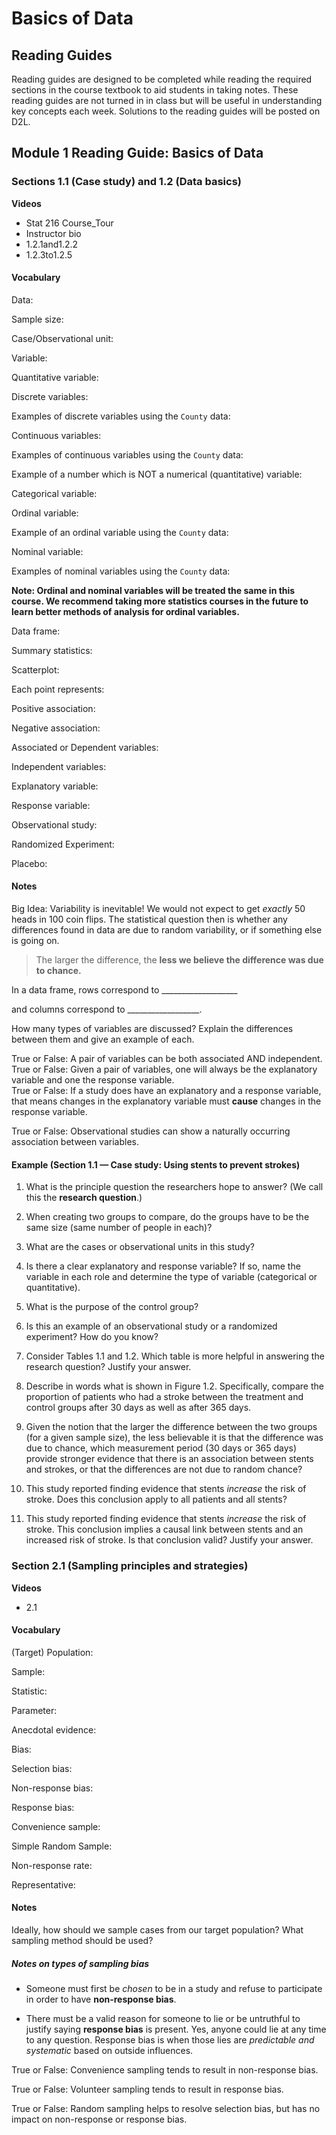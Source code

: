 # Basics of Data

## Reading Guides

Reading guides are designed to be completed while reading the required sections in the course textbook to aid students in taking notes.  These reading guides are not turned in in class but will be useful in understanding key concepts each week.  Solutions to the reading guides will be posted on D2L. 

## Module 1 Reading Guide: Basics of Data

### Sections 1.1 (Case study) and 1.2 (Data basics) {-}

**Videos**  

* Stat 216 Course_Tour
* Instructor bio
* 1.2.1and1.2.2
* 1.2.3to1.2.5

\setstretch{1.25}

#### Vocabulary {-}

Data:
\rgs

Sample size:
\rgs

Case/Observational unit:
\rgs

Variable:
\rgs

\rgi Quantitative variable:
\rgs

\rgi Discrete variables:
\rgs

\rgi \rgi Examples of discrete variables using the `County` data: 
\rgs

\rgi Continuous variables:
\rgs

\rgi \rgi Examples of continuous variables using the `County` data: 
\rgs

Example of a number which is NOT a numerical (quantitative) variable: 
\rgs

Categorical variable:
\rgs

\rgi Ordinal variable:
\rgs

\rgi \rgi Example of an ordinal variable using the `County` data:
\rgs

\rgi Nominal variable:
\rgs

\rgi \rgi Examples of nominal variables using the `County` data:

\rgs

**Note: Ordinal and nominal variables will be treated the same in this course.  We recommend taking more statistics courses in the future to learn better methods of analysis for ordinal variables.**

Data frame:
\rgs

Summary statistics:
\rgs

Scatterplot:
\rgs
	
\rgi Each point represents:  

\rgi Positive association:  

\rgi Negative association:   

Associated or Dependent variables:
\rgs

Independent variables:
\rgs

Explanatory variable:
\rgs

Response variable:
\rgs

Observational study:
\rgs

Randomized Experiment:
\rgs

Placebo:
\rgs

\newpage

#### Notes {-}

Big Idea: Variability is inevitable!  We would not expect to get _exactly_ 50 heads in 100 coin flips.  The statistical question then is whether any differences found in data are due to random variability, or if something else is going on.  

> The larger the difference, the **less we believe the difference was due to chance.**

In a data frame, rows correspond to ___________________ 

and columns correspond to __________________.

How many types of variables are discussed?  Explain the differences between them and give an example of each.
\rgs
\rgs


True or False: A pair of variables can be both associated AND independent.  
True or False: Given a pair of variables, one will always be the explanatory variable and one the response variable.  
True or False: If a study does have an explanatory and a response variable, that means changes in the explanatory variable must **cause** changes in the response variable. 

True or False: Observational studies can show a naturally occurring association between variables.  

#### Example (Section 1.1 --- Case study: Using stents to prevent strokes) {-}

1.	What is the principle question the researchers hope to answer?  (We call this the **research question**.)
\rgs
\rgs


2.	When creating two groups to compare, do the groups have to be the same size (same number of people in each)?
\rgs
\rgs

3.	What are the cases or observational units in this study?
\rgs
\rgs


4.	Is there a clear explanatory and response variable?  If so, name the variable in each role and determine the type of variable (categorical or quantitative).
\rgs
\rgs


5.	What is the purpose of the control group?
\rgs
\rgs


6.	Is this an example of an observational study or a randomized experiment?  How do you know?
\rgs
\rgs

\newpage

7.	Consider Tables 1.1 and 1.2.  Which table is more helpful in answering the research question?  Justify your answer.
\rgs
\rgs


8.	Describe in words what is shown in Figure 1.2.  Specifically, compare the proportion of patients who had a stroke between the treatment and control groups after 30 days as well as after 365 days.
\rgs
\rgs


9.	Given the notion that the larger the difference between the two groups (for a given sample size), the less believable it is that the difference was due to chance, which measurement period (30 days or 365 days) provide stronger evidence that there is an association between stents and strokes, or that the differences are not due to random chance?
\rgs
\rgs


10.	This study reported finding evidence that stents *increase* the risk of stroke.  Does this conclusion apply to all patients and all stents?
\rgs
\rgs

11.	This study reported finding evidence that stents *increase* the risk of stroke.  This conclusion implies a causal link between stents and an increased risk of stroke.  Is that conclusion valid?  Justify your answer.
\rgs
\rgs


### Section 2.1 (Sampling principles and strategies) {-}

**Videos**  

* 2.1

\setstretch{1.25}

#### Vocabulary {-}

(Target) Population:
\rgs

Sample:
\rgs

Statistic:
\rgs

Parameter:
\rgs

Anecdotal evidence:
\rgs

\newpage

Bias:
\rgs

\rgi Selection bias:
\rgs

\rgi Non-response bias:
\rgs

\rgi Response bias:
\rgs

Convenience sample:
\rgs

Simple Random Sample:
\rgs

Non-response rate:
\rgs

Representative:
\rgs

#### Notes {-}

Ideally, how should we sample cases from our target population?  What sampling method should be used? 
\rgs

##### Notes on types of sampling bias {-}

* Someone must first be _chosen_ to be in a study and refuse to participate in order to have **non-response bias**.

* There must be a valid reason for someone to lie or be untruthful to justify saying **response bias** is present.  Yes, anyone could lie at any time to any question.  Response bias is when those lies are *predictable and systematic* based on outside influences.
\rgs


True or False: Convenience sampling tends to result in non-response bias.

True or False: Volunteer sampling tends to result in response bias.

True or False: Random sampling helps to resolve selection bias, but has no impact on non-response or response bias.

\newpage
